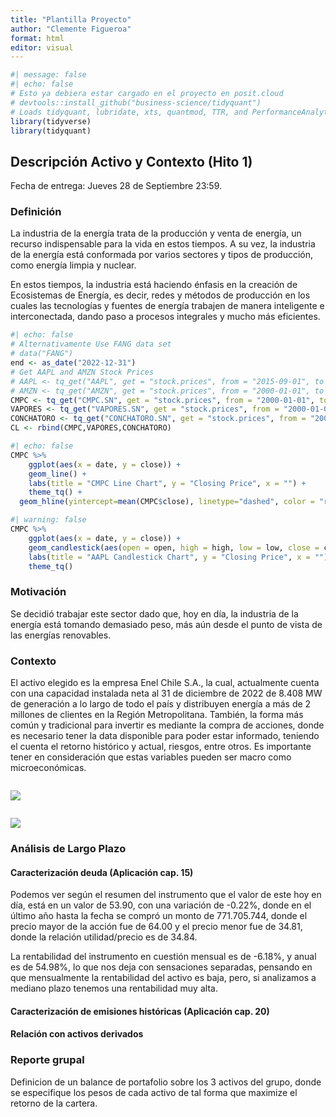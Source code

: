 ```yaml
---
title: "Plantilla Proyecto"
author: "Clemente Figueroa"
format: html
editor: visual
---
```


```r
#| message: false
#| echo: false
# Esto ya debiera estar cargado en el proyecto en posit.cloud
# devtools::install_github("business-science/tidyquant")
# Loads tidyquant, lubridate, xts, quantmod, TTR, and PerformanceAnalytics
library(tidyverse)
library(tidyquant)  
```

## Descripción Activo y Contexto (Hito 1)

Fecha de entrega: Jueves 28 de Septiembre 23:59.

### Definición

La industria de la energía trata de la producción y venta de energía, un recurso indispensable para la vida en estos tiempos. A su vez, la industria de la energía está conformada por varios sectores y tipos de producción, como energía limpia y nuclear.

En estos tiempos, la industria está haciendo énfasis en la creación de Ecosistemas de Energía, es decir, redes y métodos de producción en los cuales las tecnologías y fuentes de energía trabajen de manera inteligente e interconectada, dando paso a procesos integrales y mucho más eficientes.

```r
#| echo: false
# Alternativamente Use FANG data set
# data("FANG") 
end <- as_date("2022-12-31")
# Get AAPL and AMZN Stock Prices
# AAPL <- tq_get("AAPL", get = "stock.prices", from = "2015-09-01", to = end)
# AMZN <- tq_get("AMZN", get = "stock.prices", from = "2000-01-01", to = end)
CMPC <- tq_get("CMPC.SN", get = "stock.prices", from = "2000-01-01", to = end)
VAPORES <- tq_get("VAPORES.SN", get = "stock.prices", from = "2000-01-01", to = end)
CONCHATORO <- tq_get("CONCHATORO.SN", get = "stock.prices", from = "2000-01-01", to = end)
CL <- rbind(CMPC,VAPORES,CONCHATORO)

```

```r
#| echo: false
CMPC %>%
    ggplot(aes(x = date, y = close)) +
    geom_line() +
    labs(title = "CMPC Line Chart", y = "Closing Price", x = "") + 
    theme_tq() +
  geom_hline(yintercept=mean(CMPC$close), linetype="dashed", color = "red")
```

```r
#| warning: false
CMPC %>%
    ggplot(aes(x = date, y = close)) +
    geom_candlestick(aes(open = open, high = high, low = low, close = close)) +
    labs(title = "AAPL Candlestick Chart", y = "Closing Price", x = "") +
    theme_tq()
```

### Motivación

Se decidió trabajar este sector dado que, hoy en día, la industria de la energía está tomando demasiado peso, más aún desde el punto de vista de las energías renovables.

### Contexto

El activo elegido es la empresa Enel Chile S.A., la cual, actualmente cuenta con una capacidad instalada neta al 31 de diciembre de 2022 de 8.408 MW de generación a lo largo de todo el país y distribuyen energía a más de 2 millones de clientes en la Región Metropolitana. También, la forma más común y tradicional para invertir es mediante la compra de acciones, donde es necesario tener la data disponible para poder estar informado, teniendo el cuenta el retorno histórico y actual, riesgos, entre otros. Es importante tener en consideración que estas variables pueden ser macro como microeconómicas.

::: columns
![](Captura%20de%20pantalla%202023-09-28%20235149.png)
:::

![](Imagen1.png){fig-align="center"}

### Análisis de Largo Plazo

#### Caracterización deuda (Aplicación cap. 15)

Podemos ver según el resumen del instrumento que el valor de este hoy en día, está en un valor de 53.90, con una variación de -0.22%, donde en el último año hasta la fecha se compró un monto de 771.705.744, donde el precio mayor de la acción fue de 64.00 y el precio menor fue de 34.81, donde la relación utilidad/precio es de 34.84.

La rentabilidad del instrumento en cuestión mensual es de -6.18%, y anual es de 54.98%, lo que nos deja con sensaciones separadas, pensando en que mensualmente la rentabilidad del activo es baja, pero, si analizamos a mediano plazo tenemos una rentabilidad muy alta.

#### Caracterización de emisiones históricas (Aplicación cap. 20)

#### Relación con activos derivados

### Reporte grupal

Definicion de un balance de portafolio sobre los 3 activos del grupo, donde se especifique los pesos de cada activo de tal forma que maximize el retorno de la cartera.
